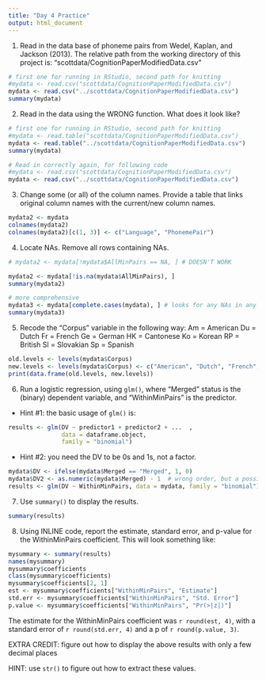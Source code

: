 ```yaml
---
title: "Day 4 Practice"
output: html_document
---
```


1. Read in the data base of phoneme pairs from Wedel, Kaplan, and Jackson (2013).  The relative path from the working directory of this project is: "scottdata/CognitionPaperModifiedData.csv"

```r
# first one for running in RStudio, second path for knitting
#mydata <- read.csv("scottdata/CognitionPaperModifiedData.csv")
mydata <- read.csv("../scottdata/CognitionPaperModifiedData.csv")
summary(mydata)
```

2. Read in the data using the WRONG function.  What does it look like?

```r
# first one for running in RStudio, second path for knitting
#mydata <- read.table("scottdata/CognitionPaperModifiedData.csv")
mydata <- read.table("../scottdata/CognitionPaperModifiedData.csv")
summary(mydata)

# Read in correctly again, for following code
#mydata <- read.csv("scottdata/CognitionPaperModifiedData.csv")
mydata <- read.csv("../scottdata/CognitionPaperModifiedData.csv")

```

3. Change some (or all) of the column names.  Provide a table that links original column names with the current/new column names.

```r
mydata2 <- mydata
colnames(mydata2)
colnames(mydata2)[c(1, 3)] <- c("Language", "PhonemePair")
```

4. Locate NAs.  Remove all rows containing NAs.

```r
# mydata2 <- mydata[!mydata$AllMinPairs == NA, ] # DOESN'T WORK

mydata2 <- mydata[!is.na(mydata$AllMinPairs), ]
summary(mydata2)

# more comprehensive
mydata3 <- mydata[complete.cases(mydata), ] # looks for any NAs in any column
summary(mydata3)

```


5. Recode the "Corpus" variable in the following way:
Am = American
Du = Dutch
Fr = French
Ge = German
HK = Cantonese
Ko = Korean
RP = British
Sl = Slovakian
Sp = Spanish

```r
old.levels <- levels(mydata$Corpus)
new.levels <- levels(mydata$Corpus) <- c("American", "Dutch", "French", "German", "Cantonese", "Korean", "British", "Slovakian", "Spanish")
print(data.frame(old.levels, new.levels))

```



6. Run a logistic regression, using `glm()`, where "Merged" status is the (binary) dependent variable, and "WithinMinPairs" is the predictor.
  - Hint #1: the basic usage of `glm()` is:
```r
results <- glm(DV ~ predictor1 + predictor2 + ...  , 
               data = dataframe.object,
               family = "binomial")
```
  - Hint #2: you need the DV to be 0s and 1s, not a factor.
  
```r
mydata$DV <- ifelse(mydata$Merged == "Merged", 1, 0)
mydata$DV2 <- as.numeric(mydata$Merged) - 1  # wrong order, but a possibility
results <- glm(DV ~ WithinMinPairs, data = mydata, family = "binomial")
```

  
7. Use `summary()` to display the results.

```r
summary(results)
```


8. Using INLINE code, report the estimate, standard error, and p-value for the WithinMinPairs coefficient.  This will look something like:

```r
mysummary <- summary(results)
names(mysummary)
mysummary$coefficients
class(mysummary$coefficients)
mysummary$coefficients[2, 1]
est <- mysummary$coefficients["WithinMinPairs", "Estimate"]
std.err <- mysummary$coefficients["WithinMinPairs", "Std. Error"]
p.value <- mysummary$coefficients["WithinMinPairs", "Pr(>|z|)"]

```



The estimate for the WithinMinPairs coefficient was `r round(est, 4)`, with a standard error of `r round(std.err, 4)` and a p of `r round(p.value, 3)`.

EXTRA CREDIT: figure out how to display the above results with only a few decimal places

HINT: use `str()` to figure out how to extract these values.

